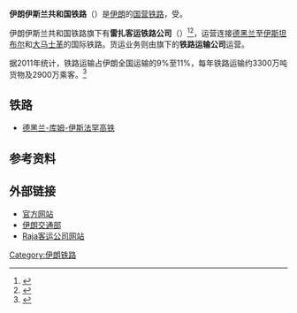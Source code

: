 {{Infobox rail network
|name            = [[伊朗伊斯兰共和国|伊朗伊斯兰共和国]]铁路
|color           = 
|logo            =
|image           = Map Iran railways en.svg
|caption         = 2019年的伊朗铁路
|nationalrailway = 伊朗伊斯兰共和国铁路
|ridership       =2100万吨
|passkm          =130亿吨
|freight         =3100万吨
|tonkm           =220亿吨
|infrastructure  = 
|length          = {{convert|12998|km|mi|0}}
|doublelength    = 1426 km
|ellength        = 146 km
|freightlength   = 
|hslength        = 
|gauge           = {{RailGauge|1435mm|lk=on}}
|hsgauge         = 
|gauge1          = {{RailGauge|1520mm|lk=on}}
|gauge1length    = 
|gauge2          = {{RailGauge|1676mm|lk=on}}
|gauge2length    = 
|gauge3          = 
|gauge3length    = 
|gauge4          = 
|gauge4length    = 
|el              = 25 kV 50 Hz
|el1             = 
|el1length       = 
|el2             = 
|el2length       = 
|el3             = 
|el3length       = 
|notunnels       = 105
|tunnellength    = 120 m
|longesttunnel   = 3000
|nobridges       = 350
|longestbridge   = 750 m
|nostations      = 360
|highelevation   = 2500 m
|highelat        = 
|lowelevation    = -20 m
|lowelat         = 
|map             = 
|}}
'''伊朗伊斯兰共和国铁路'''（{{lang-fa|'''شركت راه آهن جمهوری اسلامی ایران'''}}）是[[伊朗|伊朗]]的[[国营|国营]][[铁路|铁路]]，受{{link-en|伊朗道路及交通局管理|Ministry of Roads and Transportation (Iran)}}。

伊朗伊斯兰共和国铁路旗下有'''雷扎客运铁路公司'''（{{lang|en|Raja Passenger Train Company}}）<ref>{{Cite web |url=http://www.raja.ir/ |title=Raja Passenger Trains Company |accessdate=2015-04-20 |archive-date=2009-04-02 |archive-url=https://web.archive.org/web/20090402071214/http://www.raja.ir/ |dead-url=no }}</ref><ref>{{citation| url = http://www.msedv.com/rai/archive.html#04| title = News Archive| at = RAJA Passenger Trains Operating Company| work = www.msedv.com| access-date = 2015-04-20| archive-url = https://web.archive.org/web/20100406035157/http://www.msedv.com/rai/archive.html#04| archive-date = 2010-04-06| dead-url = yes}}</ref>，运营连接[[德黑兰|德黑兰]]至[[伊斯坦布尔|伊斯坦布尔]]和[[大马士革|大马士革]]的国际铁路。货运业务则由旗下的'''铁路运输公司'''运营。

据2011年统计，铁路运输占伊朗全国运输的9%至11%，每年铁路运输约3300万吨货物及2900万乘客。<ref>{{cite web |url=http://www.tehrantimes.com/economy-and-business/94182-iran-to-extend-rail-network-to-15000-kilometers-by-2015 |title=存档副本 |accessdate=2012-02-09 |deadurl=yes |archiveurl=https://web.archive.org/web/20120204213235/http://www.tehrantimes.com/economy-and-business/94182-iran-to-extend-rail-network-to-15000-kilometers-by-2015 |archivedate=2012-02-04 }}</ref>

== 铁路 ==

* [[德黑兰-库姆-伊斯法罕高铁|德黑兰-库姆-伊斯法罕高铁]]

==参考资料==
{{reflist}}

==外部链接==
* [https://web.archive.org/web/20090324165030/http://www.rai.ir/eng/Site.aspx  官方网站]
* [https://web.archive.org/web/20060207015551/http://www.mrt.ir/New/Main.asp  伊朗交通部]
* [http://www.raja.ir/ Raja客运公司网站]{{Wayback|url=http://www.raja.ir/ |date=20090402071214 }}

{{亚洲题目|铁路}}

[[Category:伊朗铁路|Category:伊朗铁路]]